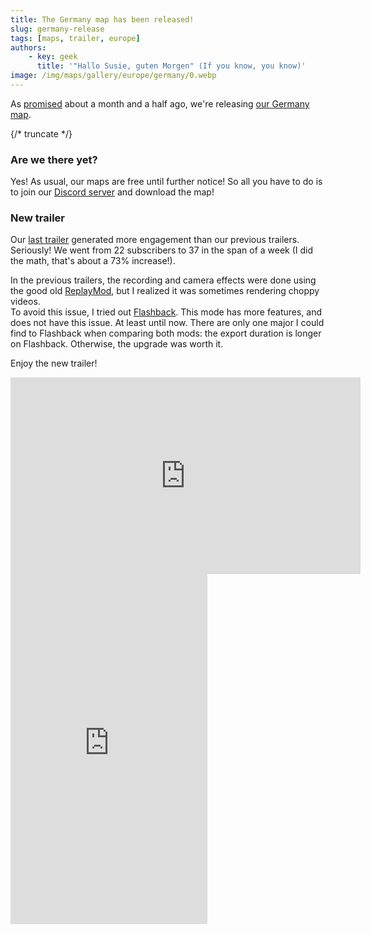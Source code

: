 ---
title: The Germany map has been released! 
slug: germany-release
tags: [maps, trailer, europe]
authors:
    - key: geek
      title: '"Hallo Susie, guten Morgen" (If you know, you know)'
image: /img/maps/gallery/europe/germany/0.webp
---

As [promised](./2025-09-25-we-are-back.mdx) about a month and a half ago, we're releasing [our Germany map](/maps/europe/germany).

{/* truncate */}

### Are we there yet?
Yes! As usual, our maps are free until further notice! So all you have to do is to join our [Discord server](https://download.earthmaker.world) and download the map!  

### New trailer
Our [last trailer](./2025-10-14-korea-release.mdx) generated more engagement than our previous trailers. Seriously! We went from 22 subscribers to 37 in the span of a week (I did the math, that's about a 73% increase!).

In the previous trailers, the recording and camera effects were done using the good old <a href="https://modrinth.com/mod/replaymod?utm_src=earthmaker&utm_medium=blog" target="_blank">ReplayMod</a>, but I realized it was sometimes rendering choppy videos.  
To avoid this issue, I tried out <a href="https://modrinth.com/mod/flashback?utm_src=earthmaker&utm_medium=blog">Flashback</a>. This mode has more features, and does not have this issue. At least until now. There are only one major I could find to Flashback when comparing both mods: the export duration is longer on Flashback. Otherwise, the upgrade was worth it.

Enjoy the new trailer!
<div style={{textAlign: "center"}}>
<iframe width="560" height="315" src="https://www.youtube-nocookie.com/embed/8p77d41HwvU" title="YouTube video player" frameborder="0" allow="accelerometer; autoplay; clipboard-write; encrypted-media; gyroscope; picture-in-picture; web-share" referrerpolicy="strict-origin-when-cross-origin" allowfullscreen></iframe>
<iframe width="315" height="560" src="https://www.youtube-nocookie.com/embed/PS5Dxpdgxps" title="YouTube video player" frameborder="0" allow="accelerometer; autoplay; clipboard-write; encrypted-media; gyroscope; picture-in-picture; web-share" referrerpolicy="strict-origin-when-cross-origin" allowfullscreen></iframe>
</div>
